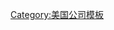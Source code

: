 {{Navbox
| name = 特斯拉公司
| title = [[特斯拉 (公司)|特斯拉公司]]
| image = [[File:Tesla T symbol.svg|100px|link=:Commons:Category:Tesla Motors]]
| listclass = hlist

|group1= 人物
|list1 = 
* [[伊隆·马斯克]] （董事长兼CEO）
* {{tsl|en|Ze'ev Drori||泽夫·德罗里}}
* [[马丁·艾伯哈德]] （创始人，首任CEO）
* {{tsl|en|JB Straubel}}
* [[马克·塔彭宁]] (创始人，首任CFO）

|group2= 汽车
|list2 = 
  {{navbox|child
  | group1 =目前
  | list1 =
* [[特斯拉Model S|Model S]]
* [[特斯拉Model 3|Model 3]]
* [[特斯拉Model X|Model X]]
* [[特斯拉Model Y|Model Y]]

  | group2 =将来
  | list2 =
* [[特斯拉Roadster (2020) ‎|Roadster]] (2020-)
* Semi
* [[Tesla Cybertruck|Cybertruck]]

  | group3 =停产
  | list3 =
* [[特斯拉Roadster|Roadster]] (2008-2012)

  |group4= 商业合作
  |list4 = 
* [[梅赛德斯-奔驰A级|梅赛德斯-奔驰A级E-Cell]]
* [[梅赛德斯-奔驰B级]]
* {{tsl|en|Smart electric drive}}
* {{tsl|en|RAV4 EV#Second generation||RAV4 EV Second generation}}

}}

|group4= 其他产品
|list4 = 
* [[Solarcity|Solar Roof]]
* Powerwall
* Powerpack
* Megapack
* [[特斯拉自动驾驶]]

|group6= 设施
|list6 = 
* [[特斯拉工廠]]（加利福尼亚州费利蒙）
* {{le|特斯拉蒂尔堡工厂|Tesla facilities in Tilburg|欧洲分销中心}}（荷兰蒂尔堡）
* 超级工厂
** [[特斯拉内华达超级工厂|内华达]]
** {{le|特斯拉纽约超级工厂|Giga New York|纽约}}
** [[特斯拉上海超级工厂|上海]]
** [[特斯拉欧洲超级工厂|柏林]]
** [[特斯拉得克萨斯超级工厂|得克萨斯]]
*[[特斯拉超級充電|超級充電]]

|group7= 相关
|list7 = 
* [[Solarcity]]
* [[伊隆·马斯克的特斯拉Roadster|太空中的Roadster]]

| below = 
{{flatlist|
* {{icon|category}} '''[[:Category:特斯拉|分类]]'''
* {{Icon|Commons}} '''[[:commons:Category:Tesla Inc.|维基共享]]'''
}}

}}<noinclude>
[[Category:汽車公司模板|{{PAGENAME}}]]
[[Category:美国公司模板]]
</noinclude>